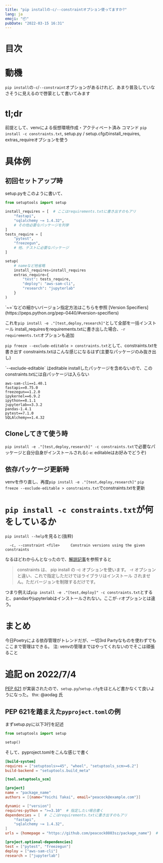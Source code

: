```yaml
---
title: "pip installの-c/--constraintオプション使ってますか?"
lang: ja
emoji: "📦"
pubDate: "2022-03-15 16:31"
---
```



# 目次

# 動機

`pip install`の`-c`/`--constraint`オプションがあるけれど、あまり普及していなさそうに見えるので啓蒙として書いてみます

# tl;dr

前提として、venvによる仮想環境作成・アクティベート済み
コマンド `pip install -c constraints.txt`, setup.py / setup.cfgのinstall_requires, extras_requireオプションを使う

# 具体例

## 初回セットアップ時

setup.pyをこのように書いて、
```python
from setuptools import setup

install_requires = [  # ここはrequirements.txtに書き出すのもアリ
    "fastapi",
    "sqlalchemy ~= 1.4.32",
    # その他必要なパッケージを列挙
]
tests_require = [
    "pytest",
    "freezegun",
    # 他、テストに必要なパッケージ
]

setup(
    # nameなど他省略
    install_requires=install_requires
    extras_require={
        "test": tests_require,
        "deploy": "aws-sam-cli",
        "research": "jupyterlab"
    }
)
```

<Note>
`~=`などの細かいバージョン指定方法はこちらを参照 [Version Specifiers](https://peps.python.org/pep-0440/#version-specifiers)
</Note>

これを`pip install -e ."[test,deploy,research]"`として全部を一括インストール
install_requiresをrequirements.txtに書き出した場合、`-r requirements.txt`オプションも追加

`pip freeze --exclude-editable > constraints.txt`として、constraints.txtを書き出す
constraints.txtはこんな感じになるはず(主要なパッケージのみ抜き出し)

<Note>
`--exclude-editable` はeditable installしたパッケージを含めないので、このconstraints.txtには自パッケージは入らない
</Note>

```
aws-sam-cli==1.40.1
fastapi==0.75.0
freezegun==1.2.0
ipykernel==6.9.2
ipython==8.1.1
jupyterlab==3.3.2
pandas-1.4.1
pytest==7.1.0
SQLAlchemy==1.4.32
```

## Cloneしてきて使う時

`pip install -e ."[test,deploy,research]" -c constraints.txt`で必要なパッケージと自分自身がインストールされる(`-e`: editableはお好みでどうぞ)

## 依存パッケージ更新時

venvを作り直し、再度`pip install -e ."[test,deploy,research]"`
`pip freeze --exclude-editable > constraints.txt`でconstraints.txtを更新

# `pip install -c constraints.txt`が何をしているか

`pip install --help`を見ると(抜粋)

```  -c, --constraint <file>     Constrain versions using the given constraints```

なるほどわからんとなったので、[解説記事](https://qiita.com/methane/items/11219ceedb44c0ebcc75#constraints-の使い方)を参照すると

> constraints は、 pip install の -c オプションを使います。 -r オプションと違い、これで指定しただけではライブラリはインストール されません。ただバージョンを制限するだけです。

つまり例えば`pip install -e ."[test,deploy]" -c constraints.txt`とすると、pandasやjupyterlabはインストールされない。ここが`-r`オプションとは違う。

# まとめ

今日Poetryによる依存管理がトレンドだが、一切3rd Partyなものを使わずでもここまで管理はできる。
注: venvの管理まではやってくれないのでそこは頑張ること


# 追記 on 2022/7/4

[PEP 621](https://peps.python.org/pep-0621/) が実装されたので、`setup.py`/`setup.cfg`をほとんど書かなくて良いようになった。
thx: @aodag 氏

## PEP 621を踏まえた`pyproject.toml`の例

まずsetup.pyに以下3行を記述

```python
from setuptools import setup

setup()
```

そして、pyproject.tomlをこんな感じで書く

```toml
[build-system]
requires = ["setuptools>=45", "wheel", "setuptools_scm>=6.2"]
build-backend = "setuptools.build_meta"

[tool.setuptools_scm]

[project]
name = "package_name"
authors = [{name="Yoichi Takai", email="peacock@example.com"}]

dynamic = ["version"]
requires-python = ">=3.10"  # 指定したい場合書く
dependencies = [  # ここはrequirements.txtに書き出すのもアリ
    "fastapi",
    "sqlalchemy ~= 1.4.32",
]
urls = {homepage = "https://github.com/peacock0803sz/package_name"}  # privateでもよい

[project.optional-dependencies]
test = ["pytest", "freezegun"]
deploy = ["aws-sam-cli"]
research = ["jupyterlab"]
```
